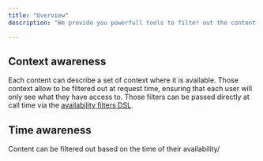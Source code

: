```yaml
---
title: "Overview"
description: "We provide you powerfull tools to filter out the content to fit your platform need and bring the right content to the right users."

---
```


## Context awareness

Each content can describe a set of context where it is available.
Those context allow to be filtered out at request time, ensuring that each user will only see what they have access to.
Those filters can be passed directly at call time via the [availability filters DSL](/mgx-recommendation/availability-fitler/overview.mdx).

## Time awareness

Content can be filtered out based on the time of their availability/